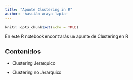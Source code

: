 ```yaml
---
title: "Apunte Clustering in R"
author: "Bastián Araya Tapia"
---
```


```r
knitr::opts_chunk$set(echo = TRUE)
```

En este R notebook encontrarás un apunte de Clustering en R

## Contenidos 

- Clustering Jerarquico

- Clustering no Jerarquico 
